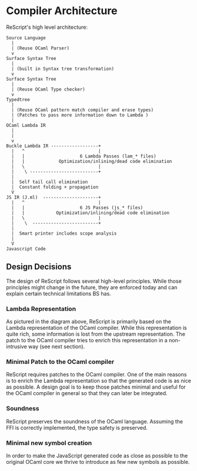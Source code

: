 # Compiler Architecture

ReScript's high level architecture:

```
Source Language
  |
  | (Reuse OCaml Parser)
  v
Surface Syntax Tree
  |
  | (built in Syntax tree transformation)
  v
Surface Syntax Tree
  |
  | (Reuse OCaml Type checker)
  v
Typedtree
  |
  | (Reuse OCaml pattern match compiler and erase types)
  | (Patches to pass more information down to Lambda )
  |
OCaml Lambda IR
  |
  |
  v
Buckle Lambda IR ------------------+
  |   ^                            |
  |   |                     6 Lambda Passes (lam_* files)
  |   |             Optimization/inlining/dead code elimination
  |   \                            |
  |    \ --------------------------+
  |
  |  Self tail call elimination
  |  Constant folding + propagation
  V
JS IR (J.ml)  ---------------------+
  |   ^                            |
  |   |                     6 JS Passes (js_* files)
  |   |            Optimization/inlining/dead code elimination
  |   \                            |
  |    \  -------------------------+
  |
  |  Smart printer includes scope analysis
  |
  V
Javascript Code
```

## Design Decisions

The design of ReScript follows several high-level principles. While those principles might change in the future, they are enforced today and can explain certain technical limitations BS has.

### Lambda Representation

As pictured in the diagram above, ReScript is primarily based on the Lambda representation of the OCaml compiler. While this representation is quite rich, some information is lost from the upstream representation. The patch to the OCaml compiler tries to enrich this representation in a non-intrusive way (see next section).

### Minimal Patch to the OCaml compiler

ReScript requires patches to the OCaml compiler. One of the main reasons is to enrich the Lambda representation so that the generated code is as nice as possible. A design goal is to keep those patches minimal and useful for the OCaml compiler in general so that they can later be integrated.

### Soundness

ReScript preserves the soundness of the OCaml language. Assuming the FFI is correctly implemented, the type safety is preserved.

### Minimal new symbol creation

In order to make the JavaScript generated code as close as possible to the original OCaml core we thrive to introduce as few new symbols as possible.
